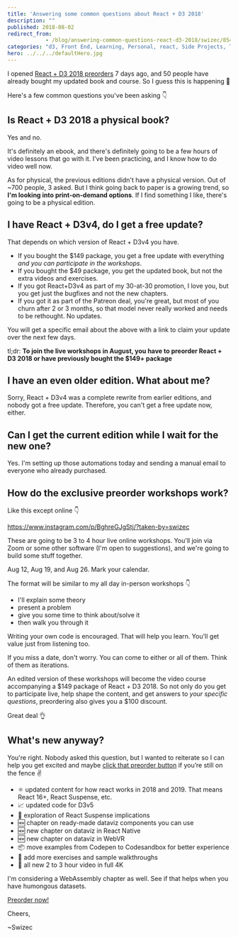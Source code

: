 ```yaml
---
title: 'Answering some common questions about React + D3 2018'
description: ""
published: 2018-08-02
redirect_from: 
            - /blog/answering-common-questions-react-d3-2018/swizec/8546
categories: "d3, Front End, Learning, Personal, react, Side Projects, Technical, Writing"
hero: ../../../defaultHero.jpg
---
```

I opened [React + D3 2018 preorders](https://gumroad.com/l/pMtnZ) 7 days ago, and 50 people have already bought my updated book and course. So I guess this is happening 🤘



Here&#x27;s a few common questions you&#x27;ve been asking 👇



## Is React + D3 2018 a physical book?



Yes and no.



It&#x27;s definitely an ebook, and there&#x27;s definitely going to be a few hours of video lessons that go with it. I&#x27;ve been practicing, and I know how to do video well now.



As for physical, the previous editions didn&#x27;t have a physical version. Out of ~700 people, 3 asked. But I think going back to paper is a growing trend, so **I&#x27;m looking into print-on-demand options**. If I find something I like, there&#x27;s going to be a physical edition.



## I have React + D3v4, do I get a free update?



That depends on which version of React + D3v4 you have.



- If you bought the $149 package, you get a free update with everything _and you can participate in the workshops_.
- If you bought the $49 package, you get the updated book, but not the extra videos and exercises.
- If you got React+D3v4 as part of my 30-at-30 promotion, I love you, but you get just the bugfixes and not the new chapters.
- If you got it as part of the Patreon deal, you&#x27;re great, but most of you churn after 2 or 3 months, so that model never really worked and needs to be rethought. No updates.



You will get a specific email about the above with a link to claim your update over the next few days.



tl;dr: **To join the live workshops in August, you have to preorder React + D3 2018 or have previously bought the $149+ package**



## I have an even older edition. What about me?



Sorry, React + D3v4 was a complete rewrite from earlier editions, and nobody got a free update. Therefore, you can&#x27;t get a free update now, either.



## Can I get the current edition while I wait for the new one?



Yes. I&#x27;m setting up those automations today and sending a manual email to everyone who already purchased.



## How do the exclusive preorder workshops work?



Like this except online 👇



https://www.instagram.com/p/BghreGJgStj/?taken-by=swizec



These are going to be 3 to 4 hour live online workshops. You&#x27;ll join via Zoom or some other software (I&#x27;m open to suggestions), and we&#x27;re going to build some stuff together.



Aug 12, Aug 19, and Aug 26. Mark your calendar.



The format will be similar to my all day in-person workshops 👇



- I&#x27;ll explain some theory
- present a problem
- give you some time to think about/solve it
- then walk you through it



Writing your own code is encouraged. That will help you learn. You&#x27;ll get value just from listening too.



If you miss a date, don&#x27;t worry. You can come to either or all of them. Think of them as iterations.



An edited version of these workshops will become the video course accompanying a $149 package of React + D3 2018. So not only do you get to participate live, help shape the content, and get answers to _your specific questions_, preordering also gives you a $100 discount.



Great deal 👌



## What&#x27;s new anyway?



You&#x27;re right. Nobody asked this question, but I wanted to reiterate so I can help you get excited and maybe [click that preorder button](https://gumroad.com/l/pMtnZ) if you’re still on the fence ✌️



- ⚛️ updated content for how react works in 2018 and 2019. That means React 16+, React Suspense, etc.
- 📈 updated code for D3v5
- 🚟 exploration of React Suspense implications
- 🆕 chapter on ready-made dataviz components you can use
- 🆕 new chapter on dataviz in React Native
- 🆕 new chapter on dataviz in WebVR
- 📦 move examples from Codepen to Codesandbox for better experience
- 🏃 add more exercises and sample walkthroughs
- 🎥 all new 2 to 3 hour video in full 4K



I&#x27;m considering a WebAssembly chapter as well. See if that helps when you have humongous datasets.





<!--[if mso]>
  <v:roundrect xmlns:v="urn:schemas-microsoft-com:vml" xmlns:w="urn:schemas-microsoft-com:office:word" href="https://gumroad.com/l/pMtnZ" style="height:40px;v-text-anchor:middle;width:200px;" arcsize="10%" strokecolor="#1e3650" fillcolor="#ffa824">
    <w:anchorlock/>
    <center style="color:#ffffff;font-family:sans-serif;font-size:13px;font-weight:bold;">Preorder now!</center>
  </v:roundrect>
<![endif]-->

[Preorder now!](https://gumroad.com/l/pMtnZ)





Cheers,



~Swizec